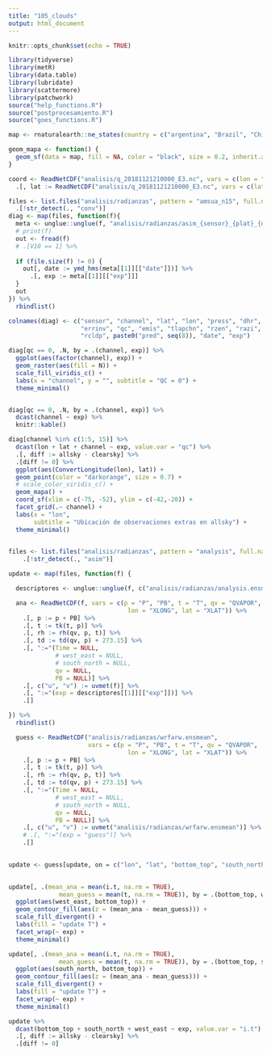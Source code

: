 ```yaml
---
title: "105_clouds"
output: html_document
---
```


```r
knitr::opts_chunk$set(echo = TRUE)

library(tidyverse)
library(metR)
library(data.table)
library(lubridate)
library(scattermore)
library(patchwork)
source("help_functions.R")
source("postprocesamiento.R")
source("goes_functions.R")

map <- rnaturalearth::ne_states(country = c("argentina", "Brazil", "Chile", "Uruguay", "Paraguay", "Bolivia"), returnclass = "sf")

geom_mapa <- function() {
  geom_sf(data = map, fill = NA, color = "black", size = 0.2, inherit.aes = FALSE)
}

coord <- ReadNetCDF("analisis/q_20181121210000_E3.nc", vars = c(lon = "XLONG")) %>%
  .[, lat := ReadNetCDF("analisis/q_20181121210000_E3.nc", vars = c(lat = "XLAT"))$lat]
```


```r

files <- list.files("analisis/radianzas", pattern = "amsua_n15", full.names = TRUE) %>%
  .[!str_detect(., "conv")]
diag <- map(files, function(f){
  meta <- unglue::unglue(f, "analisis/radianzas/asim_{sensor}_{plat}_{date}.ensmean_{exp}")
  # print(f)
  out <- fread(f)
  # .[V10 == 1] %>% 
  
  if (file.size(f) != 0) {
    out[, date := ymd_hms(meta[[1]][["date"]])] %>% 
      .[, exp := meta[[1]][["exp"]]]
  }
  out
}) %>%
  rbindlist()

colnames(diag) <- c("sensor", "channel", "lat", "lon", "press", "dhr", "tb_obs", "tbc", "tbcnob",
                    "errinv", "qc", "emis", "tlapchn", "rzen", "razi", "rlnd", "rice", "rsnw", "rcld", 
                    "rcldp", paste0("pred", seq(8)), "date", "exp")
```

```r

diag[qc == 0, .N, by = .(channel, exp)] %>% 
  ggplot(aes(factor(channel), exp)) +
  geom_raster(aes(fill = N)) +
  scale_fill_viridis_c() +
  labs(x = "channel", y = "", subtitle = "QC = 0") +
  theme_minimal()


diag[qc == 0, .N, by = .(channel, exp)] %>% 
  dcast(channel ~ exp) %>% 
  knitr::kable()

```

```r
diag[channel %in% c(1:5, 15)] %>% 
  dcast(lon + lat + channel ~ exp, value.var = "qc") %>% 
  .[, diff := allsky - clearsky] %>% 
  .[diff != 0] %>% 
  ggplot(aes(ConvertLongitude(lon), lat)) +
  geom_point(color = "darkorange", size = 0.7) +
  # scale_color_viridis_c() +
  geom_mapa() +
  coord_sf(xlim = c(-75, -52), ylim = c(-42,-20)) +
  facet_grid(.~ channel) +
  labs(x = "lon",
       subtitle = "Ubicación de observaciones extras en allsky") +
  theme_minimal()
  
```

```r

files <- list.files("analisis/radianzas", pattern = "analysis", full.names = TRUE) %>% 
    .[!str_detect(., "asim")]

update <- map(files, function(f) {

  descriptores <- unglue::unglue(f, c("analisis/radianzas/analysis.ensmean_{exp}"))

  ana <- ReadNetCDF(f, vars = c(p = "P", "PB", t = "T", qv = "QVAPOR", 
                                 lon = "XLONG", lat = "XLAT")) %>%
    .[, p := p + PB] %>%
    .[, t := tk(t, p)] %>%
    .[, rh := rh(qv, p, t)] %>% 
    .[, td := td(qv, p) + 273.15] %>% 
    .[, ":="(Time = NULL,
             # west_east = NULL,
             # south_north = NULL,
             qv = NULL,
             PB = NULL)] %>% 
    .[, c("u", "v") := uvmet(f)] %>% 
    .[, ":="(exp = descriptores[[1]][["exp"]])] %>% 
    .[]

}) %>% 
  rbindlist()

  guess <- ReadNetCDF("analisis/radianzas/wrfarw.ensmean", 
                      vars = c(p = "P", "PB", t = "T", qv = "QVAPOR", 
                                 lon = "XLONG", lat = "XLAT")) %>%
    .[, p := p + PB] %>%
    .[, t := tk(t, p)] %>%
    .[, rh := rh(qv, p, t)] %>% 
    .[, td := td(qv, p) + 273.15] %>% 
    .[, ":="(Time = NULL,
             # west_east = NULL,
             # south_north = NULL,
             qv = NULL,
             PB = NULL)] %>% 
    .[, c("u", "v") := uvmet("analisis/radianzas/wrfarw.ensmean")] %>% 
    # .[, ":="(exp = "guess")] %>% 
    .[]

  
update <- guess[update, on = c("lon", "lat", "bottom_top", "south_north", "west_east")]
  
```

```r
update[, .(mean_ana = mean(i.t, na.rm = TRUE),
              mean_guess = mean(t, na.rm = TRUE)), by = .(bottom_top, west_east, exp)] %>% 
  ggplot(aes(west_east, bottom_top)) +
  geom_contour_fill(aes(z = (mean_ana - mean_guess))) +
  scale_fill_divergent() +
  labs(fill = "update T") +
  facet_wrap(~ exp) +
  theme_minimal()

update[, .(mean_ana = mean(i.t, na.rm = TRUE),
              mean_guess = mean(t, na.rm = TRUE)), by = .(bottom_top, south_north, exp)] %>% 
  ggplot(aes(south_north, bottom_top)) +
  geom_contour_fill(aes(z = (mean_ana - mean_guess))) +
  scale_fill_divergent() +
  labs(fill = "update T") +
  facet_wrap(~ exp) +
  theme_minimal()
```


```r
update %>% 
  dcast(bottom_top + south_north + west_east ~ exp, value.var = "i.t") %>% 
  .[, diff := allsky - clearsky] %>% 
  .[diff != 0]

```

